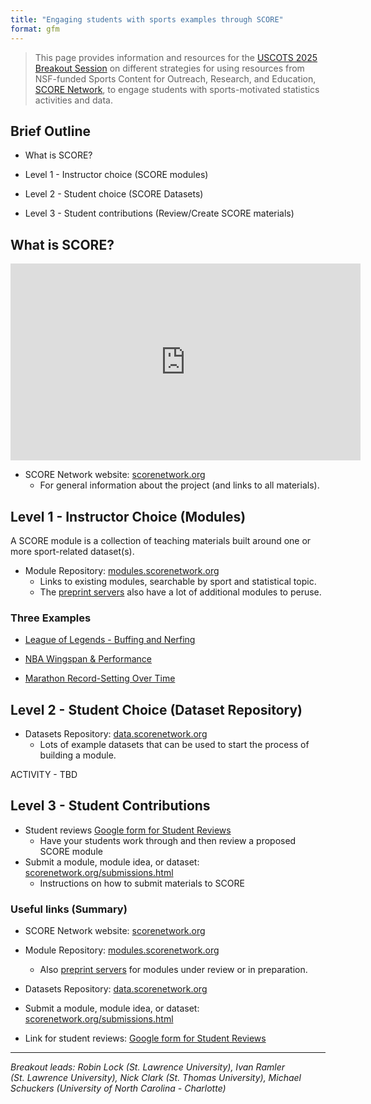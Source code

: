 ```yaml
---
title: "Engaging students with sports examples through SCORE"
format: gfm
---
```


> This page provides information and resources for the [USCOTS 2025 Breakout Session](https://www.causeweb.org/cause/uscots/uscots25/program/breakouts/4C){target="_blank"} on different strategies for using resources from NSF-funded Sports Content for Outreach, Research, and Education, [SCORE Network](https://scorenetwork.org){target="_blank"}, to engage students with sports-motivated statistics activities and data.

## Brief Outline

* What is SCORE?

* Level 1 - Instructor choice (SCORE modules)

* Level 2 - Student choice (SCORE Datasets)

* Level 3 - Student contributions (Review/Create SCORE materials)

## What is SCORE? 

<iframe width="560" height="315" src="https://www.youtube.com/embed/eBasNuOMTUs?si=ZUYhT4FSwc_7jUbQ" title="YouTube video player" frameborder="0" allow="accelerometer; autoplay; clipboard-write; encrypted-media; gyroscope; picture-in-picture; web-share" referrerpolicy="strict-origin-when-cross-origin" allowfullscreen></iframe>

- SCORE Network website: [scorenetwork.org](https://scorenetwork.org){target="_blank"}  
  + For general information about the project (and links to all materials).

## Level 1 - Instructor Choice (Modules)

A SCORE module is a collection of teaching materials built around one or more sport-related dataset(s).

- Module Repository:
[modules.scorenetwork.org](https://modules.scorenetwork.org){target="_blank"} 
  + Links to existing modules, searchable by sport and statistical topic.
  + The [preprint servers](https://modules.scorenetwork.org/preprints.html){target="_blank"} also have a lot of additional modules to peruse.

### Three Examples

- [League of Legends - Buffing and Nerfing](https://modules.scorenetwork.org/esports/league-of-legends-buffing-nerfing/){target="_blank"}

- [NBA Wingspan & Performance](https://iramler.github.io/slu_score_preprints/basketball/nba_wingspans_and_performance/){target="_blank"}

- [Marathon Record-Setting Over Time](https://isle.stat.cmu.edu/SCORE/Marathons_SCORE_Template/){target="_blank"}

## Level 2 - Student Choice (Dataset Repository)

- Datasets Repository: [data.scorenetwork.org](https://data.scorenetwork.org){target="_blank"}  
  + Lots of example datasets that can be used to start the process of building a module.

ACTIVITY - TBD

## Level 3 - Student Contributions 

- Student reviews [Google form for Student Reviews](https://docs.google.com/forms/d/e/1FAIpQLSd7Sigx6d8h4RHu0EsybC4K6C1aUFL5t1AcpwlPj897eOtC9A/viewform){target="_blank"}
  + Have your students work through and then review a proposed SCORE module

- Submit a module, module idea, or dataset: 
[scorenetwork.org/submissions.html](https://scorenetwork.org/submissions.html){target="_blank"}
   + Instructions on how to submit materials to SCORE

### Useful links (Summary)

- SCORE Network website: [scorenetwork.org](https://scorenetwork.org){target="_blank"}  
  
- Module Repository:
[modules.scorenetwork.org](https://modules.scorenetwork.org){target="_blank"} 
  + Also [preprint servers](https://modules.scorenetwork.org/preprints.html){target="_blank"} for modules under review or in preparation.
  
  
- Datasets Repository: [data.scorenetwork.org](https://data.scorenetwork.org){target="_blank"}  


- Submit a module, module idea, or dataset: 
[scorenetwork.org/submissions.html](https://scorenetwork.org/submissions.html){target="_blank"}

- Link for student reviews: 
[Google form for Student Reviews](https://docs.google.com/forms/d/e/1FAIpQLSd7Sigx6d8h4RHu0EsybC4K6C1aUFL5t1AcpwlPj897eOtC9A/viewform){target="_blank"}




---
*Breakout leads: Robin Lock (St. Lawrence University), Ivan Ramler (St. Lawrence University), Nick Clark (St. Thomas University),  Michael Schuckers (University of North Carolina - Charlotte)*
